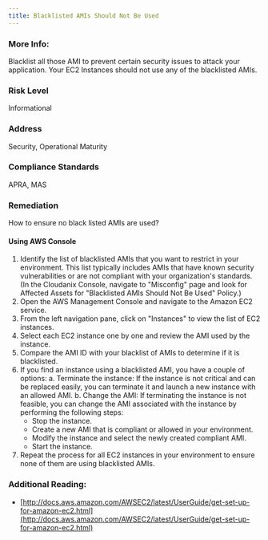 ```yaml
---
title: Blacklisted AMIs Should Not Be Used
---
```


### More Info:

Blacklist all those AMI to prevent certain security issues to attack your application. Your EC2 Instances should not use any of the blacklisted AMIs.

### Risk Level

Informational

### Address

Security, Operational Maturity

### Compliance Standards

APRA, MAS

### Remediation

How to ensure no black listed AMIs are used?

#### Using AWS Console

1. Identify the list of blacklisted AMIs that you want to restrict in your environment. This list typically includes AMIs that have known security vulnerabilities or are not compliant with your organization's standards.
    (In the Cloudanix Console, navigate to "Misconfig" page and look for Affected Assets for "Blacklisted AMIs Should Not Be Used" Policy.)
2. Open the AWS Management Console and navigate to the Amazon EC2 service.
3. From the left navigation pane, click on "Instances" to view the list of EC2 instances.
4. Select each EC2 instance one by one and review the AMI used by the instance.
5. Compare the AMI ID with your blacklist of AMIs to determine if it is blacklisted.
6. If you find an instance using a blacklisted AMI, you have a couple of options:
   a. Terminate the instance: If the instance is not critical and can be replaced easily, you can terminate it and launch a new instance with an allowed AMI.
   b. Change the AMI: If terminating the instance is not feasible, you can change the AMI associated with the instance by performing the following steps:
      - Stop the instance.
      - Create a new AMI that is compliant or allowed in your environment.
      - Modify the instance and select the newly created compliant AMI.
      - Start the instance.
7. Repeat the process for all EC2 instances in your environment to ensure none of them are using blacklisted AMIs.

### Additional Reading:

- [http://docs.aws.amazon.com/AWSEC2/latest/UserGuide/get-set-up-for-amazon-ec2.html](http://docs.aws.amazon.com/AWSEC2/latest/UserGuide/get-set-up-for-amazon-ec2.html)
